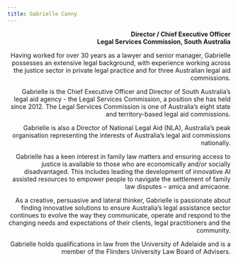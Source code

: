 ```yaml
---
title: Gabrielle Canny
---
```


<DisplayImage imageURL='/img/plenary_sessions/gabrielle_canny.jpg' align='right' size='30%' />

**Director / Chief Executive Officer**  
**Legal Services Commission, South Australia**

Having worked for over 30 years as a lawyer and senior manager, Gabrielle possesses an extensive legal background, with experience working across the justice sector in private legal practice and for three Australian legal aid commissions.  

Gabrielle is the Chief Executive Officer and Director of South Australia’s legal aid agency - the Legal Services Commission, a position she has held since 2012. The Legal Services Commission is one of Australia’s eight state and territory-based legal aid commissions. 

Gabrielle is also a Director of National Legal Aid (NLA), Australia’s peak organisation representing the interests of Australia’s legal aid commissions nationally. 

Gabrielle has a keen interest in family law matters and ensuring access to justice is available to those who are economically and/or socially disadvantaged. This includes leading the development of innovative AI assisted resources to empower people to navigate the settlement of family law disputes – amica and amicaone.

As a creative, persuasive and lateral thinker, Gabrielle is passionate about finding innovative solutions to ensure Australia’s legal assistance sector continues to evolve the way they communicate, operate and respond to the changing needs and expectations of their clients, legal practitioners and the community. 

Gabrielle holds qualifications in law from the University of Adelaide and is a member of the Flinders University Law Board of Advisers. 
